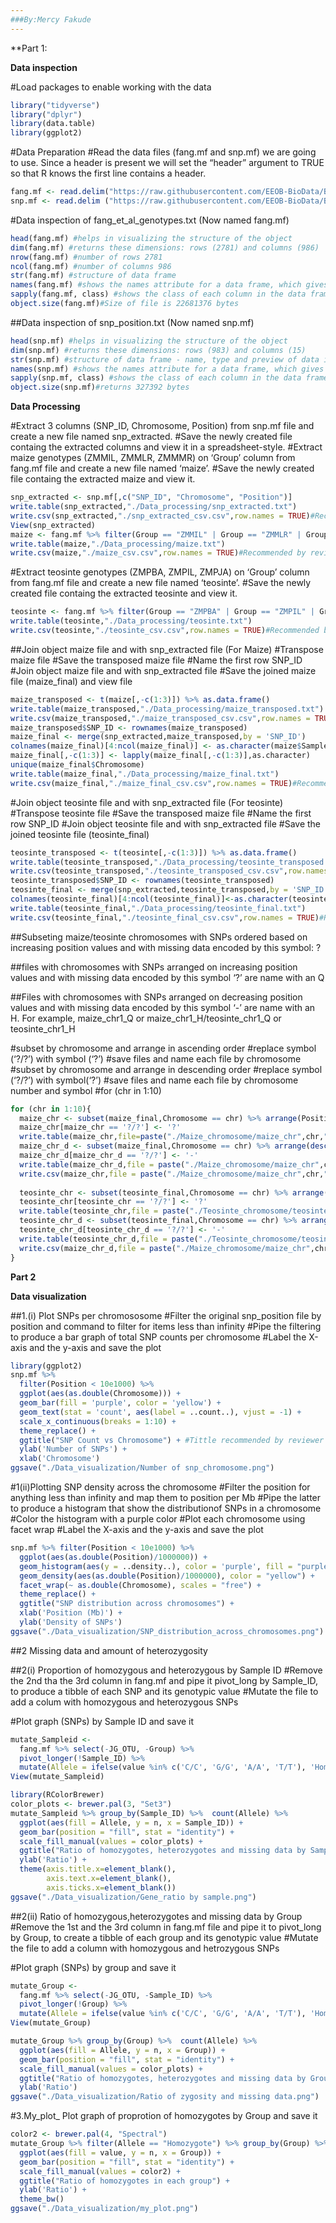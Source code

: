```yaml
---
###By:Mercy Fakude 
---
```

**Part 1: 

**Data inspection**

#Load packages to enable working with the data
```r
library("tidyverse")
library("dplyr")
library(data.table)
library(ggplot2)
```

#Data Preparation
#Read the data files (fang.mf and snp.mf) we are going to use. Since a header is present we will set the “header” argument to TRUE so that R knows the first line contains a header.

```r
fang.mf <- read.delim("https://raw.githubusercontent.com/EEOB-BioData/BCB546-Spring2022/main/assignments/UNIX_Assignment/fang_et_al_genotypes.txt", header = TRUE)
snp.mf <- read.delim ("https://raw.githubusercontent.com/EEOB-BioData/BCB546-Spring2022/main/assignments/UNIX_Assignment/snp_position.txt", header = TRUE)
```
#Data inspection of fang_et_al_genotypes.txt (Now named fang.mf)
```r
head(fang.mf) #helps in visualizing the structure of the object
dim(fang.mf) #returns these dimensions: rows (2781) and columns (986)
nrow(fang.mf) #number of rows 2781
ncol(fang.mf) #number of columns 986
str(fang.mf) #structure of data frame 
names(fang.mf) #shows the names attribute for a data frame, which gives the column names
sapply(fang.mf, class) #shows the class of each column in the data frame
object.size(fang.mf)#Size of file is 22681376 bytes
```
##Data inspection of snp_position.txt (Now named snp.mf)
```r
head(snp.mf) #helps in visualizing the structure of the object
dim(snp.mf) #returns these dimensions: rows (983) and columns (15)
str(snp.mf) #structure of data frame - name, type and preview of data in each column
names(snp.mf) #shows the names attribute for a data frame, which gives the column names
sapply(snp.mf, class) #shows the class of each column in the data frame
object.size(snp.mf)#returns 327392 bytes
```

**Data Processing** 

#Extract 3 columns (SNP_ID, Chromosome, Position) from snp.mf file and create a new file named snp_extracted.
#Save the newly created file containg the extracted columns and view it in a spreadsheet-style.
#Extract maize genotypes (ZMMIL, ZMMLR, ZMMMR) on 'Group' column from fang.mf file and create a new file named 'maize'.
#Save the newly created file containg the extracted maize and view it.
```r
snp_extracted <- snp.mf[,c("SNP_ID", "Chromosome", "Position")]
write.table(snp_extracted,"./Data_processing/snp_extracted.txt")
write.csv(snp_extracted,"./snp_extracted_csv.csv",row.names = TRUE)#Recommende by reviewer
View(snp_extracted)
maize <- fang.mf %>% filter(Group == "ZMMIL" | Group == "ZMMLR" | Group == "ZMMMR")
write.table(maize,"./Data_processing/maize.txt")
write.csv(maize,"./maize_csv.csv",row.names = TRUE)#Recommended by reviewer
```
#Extract teosinte genotypes (ZMPBA, ZMPIL, ZMPJA) on 'Group' column from fang.mf file and create a new file named 'teosinte'.
#Save the newly created file containg the extracted teosinte and view it.

```r
teosinte <- fang.mf %>% filter(Group == "ZMPBA" | Group == "ZMPIL" | Group == "ZMPJA")
write.table(teosinte,"./Data_processing/teosinte.txt")
write.csv(teosinte,"./teosinte_csv.csv",row.names = TRUE)#Recommended by reviewer
```
##Join object maize file and with snp_extracted file (For Maize)
#Transpose maize file
#Save the transposed maize file
#Name the first row SNP_ID
#Join object maize file and with snp_extracted file
#Save the joined maize file (maize_final) and view file
```r
maize_transposed <- t(maize[,-c(1:3)]) %>% as.data.frame()
write.table(maize_transposed,"./Data_processing/maize_transposed.txt")
write.csv(maize_transposed,"./maize_transposed_csv.csv",row.names = TRUE)#Recommended by reviewer
maize_transposed$SNP_ID <- rownames(maize_transposed)
maize_final <- merge(snp_extracted,maize_transposed,by = 'SNP_ID')
colnames(maize_final)[4:ncol(maize_final)] <- as.character(maize$Sample_ID)
maize_final[,-c(1:3)] <- lapply(maize_final[,-c(1:3)],as.character)
unique(maize_final$Chromosome)
write.table(maize_final,"./Data_processing/maize_final.txt")
write.csv(maize_final,"./maize_final_csv.csv",row.names = TRUE)#Recommended by reviewer
```
#Join object teosinte file and with snp_extracted file (For teosinte)
#Transpose teosinte file
#Save the transposed maize file
#Name the first row SNP_ID
#Join object teosinte file and with snp_extracted file
#Save the joined teosinte file (teosinte_final)
```r
teosinte_transposed <- t(teosinte[,-c(1:3)]) %>% as.data.frame()
write.table(teosinte_transposed,"./Data_processing/teosinte_transposed.txt")
write.csv(teosinte_transposed,"./teosinte_transposed_csv.csv",row.names = TRUE)#Recommended by reviewer
teosinte_transposed$SNP_ID <- rownames(teosinte_transposed)
teosinte_final <- merge(snp_extracted,teosinte_transposed,by = 'SNP_ID')
colnames(teosinte_final)[4:ncol(teosinte_final)]<-as.character(teosinte$Sample_I)
write.table(teosinte_final,"./Data_processing/teosinte_final.txt")
write.csv(teosinte_final,"./teosinte_final_csv.csv",row.names = TRUE)#Recommended by reviewer
```

##Subseting maize/teosinte chromosomes with SNPs ordered based on increasing position values and with missing data encoded by this symbol: ?

##files with chromosomes with SNPs arranged on increasing position values and with missing data encoded by this symbol '?' are name with an Q

##Files with chromosomes with SNPs arranged on decreasing position values and with missing data encoded by this symbol '-' are name with an H. For example, maize_chr1_Q or maize_chr1_H/teosinte_chr1_Q or teosinte_chr1_H

#subset by chromosome and arrange in ascending order
#replace symbol ('?/?') with symbol ('?')
#save files and name each file by chromosome
#subset by chromosome and arrange in descending order
#replace symbol ('?/?') with symbol('?')
#save files and name each file by chromosome number and symbol
#for (chr in 1:10) 
```r

for (chr in 1:10){
  maize_chr <- subset(maize_final,Chromosome == chr) %>% arrange(Position) 
  maize_chr[maize_chr == '?/?'] <- '?' 
  write.table(maize_chr,file=paste("./Maize_chromosome/maize_chr",chr,"_Q.txt",sep = "")) 
  maize_chr_d <- subset(maize_final,Chromosome == chr) %>% arrange(desc(Position))
  maize_chr_d[maize_chr_d == '?/?'] <- '-' 
  write.table(maize_chr_d,file = paste("./Maize_chromosome/maize_chr",chr,"_H.txt",sep = ""))
  write.csv(maize_chr,file = paste("./Maize_chromosome/maize_chr",chr,"_Q.csv",sep = ""))#Recommended by reviewer
  
  teosinte_chr <- subset(teosinte_final,Chromosome == chr) %>% arrange(Position)
  teosinte_chr[teosinte_chr == '?/?'] <- '?'
  write.table(teosinte_chr,file = paste("./Teosinte_chromosome/teosinte_chr",chr,"_Q.txt",sep = ""))
  teosinte_chr_d <- subset(teosinte_final,Chromosome == chr) %>% arrange(desc(Position))
  teosinte_chr_d[teosinte_chr_d == '?/?'] <- '-'
  write.table(teosinte_chr_d,file = paste("./Teosinte_chromosome/teosinte_chr",chr,"_H.txt",sep = ""))
  write.csv(maize_chr_d,file = paste("./Maize_chromosome/maize_chr",chr,"_H.csv",sep = ""))#Recommended by reviewer
}
```

**Part 2**
  
**Data visualization**
  

##1.(i) Plot SNPs per chromososome
#Filter the original snp_position file by position and command to filter for items less than infinity
#Pipe the filtering to produce a bar graph of total SNP counts per chromosome
#Label the X-axis and the y-axis and save the plot
  
```r
library(ggplot2)
snp.mf %>% 
  filter(Position < 10e1000) %>% 
  ggplot(aes(as.double(Chromosome))) +
  geom_bar(fill = 'purple', color = 'yellow') + 
  geom_text(stat = 'count', aes(label = ..count..), vjust = -1) +
  scale_x_continuous(breaks = 1:10) +
  theme_replace() +
  ggtitle("SNP Count vs Chromosome") + #Tittle recommended by reviewer
  ylab('Number of SNPs') +
  xlab('Chromosome') 
ggsave("./Data_visualization/Number of snp_chromosome.png")
```
#1(ii)Plotting SNP density across the chromosome
#Filter the position for anything less than infinity and map them to position per Mb
#Pipe the latter to produce a histogram that show the distributionof SNPs in a chromosome  
#Color the histogram with a purple color
#Plot each chromosome using facet wrap
#Label the X-axis and the y-axis and save the plot
```r
snp.mf %>% filter(Position < 10e1000) %>% 
  ggplot(aes(as.double(Position)/1000000)) +
  geom_histogram(aes(y = ..density..), color = 'purple', fill = "purple", alpha = 0.4, bins = 20) + 
  geom_density(aes(as.double(Position)/1000000), color = "yellow") + 
  facet_wrap(~ as.double(Chromosome), scales = "free") +
  theme_replace() +
  ggtitle("SNP distribution across chromosomes") +
  xlab('Position (Mb)') +
  ylab('Density of SNPs')
ggsave("./Data_visualization/SNP_distribution_across_chromosomes.png")
```
##2 Missing data and amount of heterozygosity

##2(i) Proportion of homozygous and heterozygous by Sample ID 
#Remove the 2nd tha the 3rd column in fang.mf and pipe it pivot_long by Sample_ID, to produce a tibble of each SNP and its genotypic value 
#Mutate the file to add a colum with homozygous and heterozygous SNPs 

#Plot graph (SNPs) by Sample ID and save it
```r
mutate_Sampleid <- 
  fang.mf %>% select(-JG_OTU, -Group) %>%   
  pivot_longer(!Sample_ID) %>% 
  mutate(Allele = ifelse(value %in% c('C/C', 'G/G', 'A/A', 'T/T'), 'Homozygote', ifelse(value == '?/?', 'MD', 'Heterozygote')))
View(mutate_Sampleid)

library(RColorBrewer)
color_plots <- brewer.pal(3, "Set3")
mutate_Sampleid %>% group_by(Sample_ID) %>%  count(Allele) %>% 
  ggplot(aes(fill = Allele, y = n, x = Sample_ID)) +
  geom_bar(position = "fill", stat = "identity") +
  scale_fill_manual(values = color_plots) +
  ggtitle("Ratio of homozygotes, heterozygotes and missing data by Sample ID ") +
  ylab('Ratio') +
  theme(axis.title.x=element_blank(),
        axis.text.x=element_blank(),
        axis.ticks.x=element_blank())
ggsave("./Data_visualization/Gene_ratio by sample.png")
```

##2(ii) Ratio of homozygous,heterozygotes and missing data by Group
#Remove the 1st and the 3rd column in fang.mf file and pipe it to pivot_long by Group, to create a tibble of each group and its genotypic value 
#Mutate the file to add a column with homozygous and hetrozygous SNPs 

#Plot graph (SNPs) by group and save it 
```r
mutate_Group <- 
  fang.mf %>% select(-JG_OTU, -Sample_ID) %>%   
  pivot_longer(!Group) %>% 
  mutate(Allele = ifelse(value %in% c('C/C', 'G/G', 'A/A', 'T/T'), 'Homozygote', ifelse(value == '?/?', 'MD', 'Heterozygote')))  
View(mutate_Group)

mutate_Group %>% group_by(Group) %>%  count(Allele) %>% 
  ggplot(aes(fill = Allele, y = n, x = Group)) +
  geom_bar(position = "fill", stat = "identity") +
  scale_fill_manual(values = color_plots) +
  ggtitle("Ratio of homozygotes, heterozygotes and missing data by Group ") +
  ylab('Ratio') 
ggsave("./Data_visualization/Ratio of zygosity and missing data.png")
```
#3.My_plot_ Plot graph of proprotion of homozygotes by Group and save it

```r
color2 <- brewer.pal(4, "Spectral")
mutate_Group %>% filter(Allele == "Homozygote") %>% group_by(Group) %>%  count(value) %>% 
  ggplot(aes(fill = value, y = n, x = Group)) +
  geom_bar(position = "fill", stat = "identity") +
  scale_fill_manual(values = color2) +
  ggtitle("Ratio of homozygotes in each group") +
  ylab('Ratio') +
  theme_bw()
ggsave("./Data_visualization/my_plot.png")
```





